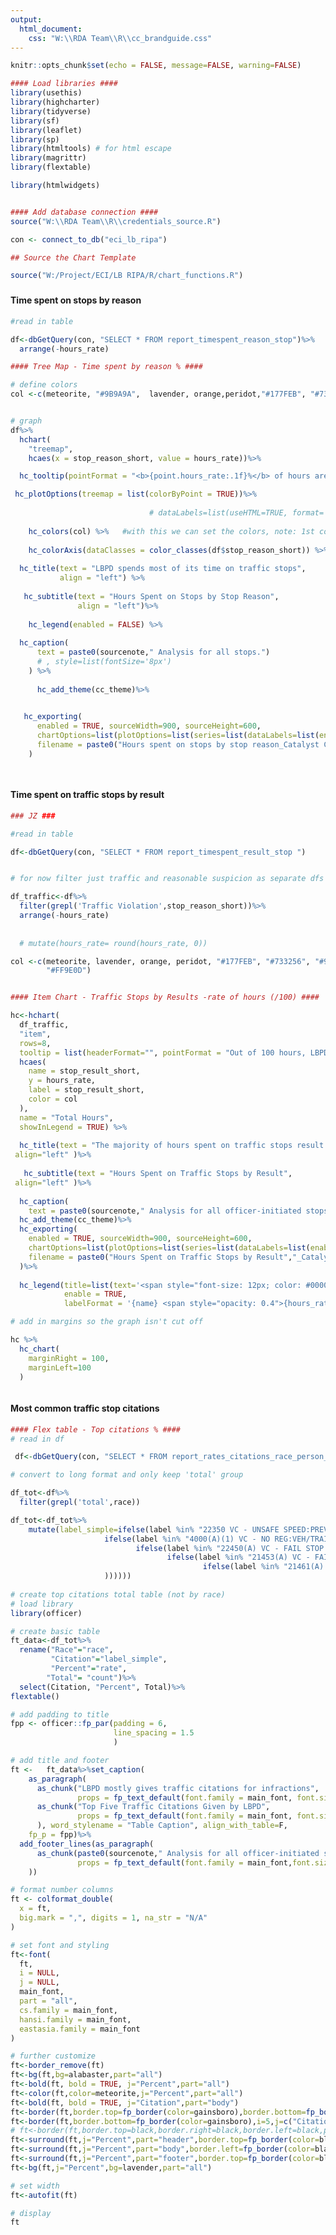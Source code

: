 ```yaml
---
output:
  html_document:
    css: "W:\\RDA Team\\R\\cc_brandguide.css"
---
```


<link href="https://fonts.googleapis.com/css2?family=Inter:wght@100;200;300;400;500;600;700;800;900&display=swap" rel="stylesheet">

```r
knitr::opts_chunk$set(echo = FALSE, message=FALSE, warning=FALSE)

#### Load libraries ####
library(usethis)
library(highcharter)
library(tidyverse)
library(sf)
library(leaflet)
library(sp)
library(htmltools) # for html escape
library(magrittr)
library(flextable)

library(htmlwidgets)


#### Add database connection ####
source("W:\\RDA Team\\R\\credentials_source.R")

con <- connect_to_db("eci_lb_ripa")

## Source the Chart Template

source("W:/Project/ECI/LB RIPA/R/chart_functions.R")


```
### {.tabset}
#### Time spent on stops by reason

```r

#read in table

df<-dbGetQuery(con, "SELECT * FROM report_timespent_reason_stop")%>%
  arrange(-hours_rate)

#### Tree Map - Time spent by reason % ####

# define colors
col <-c(meteorite, "#9B9A9A",  lavender, orange,peridot,"#177FEB", "#733256" )  


# graph
df%>%
  hchart(
    "treemap", 
    hcaes(x = stop_reason_short, value = hours_rate))%>%

  hc_tooltip(pointFormat = "<b>{point.hours_rate:.1f}%</b> of hours are spent on <b>{point.stop_reason_short}</b> stops, or a total of {point.hours_count:,.1f} hours")%>%

 hc_plotOptions(treemap = list(colorByPoint = TRUE))%>%
                               
                               # dataLabels=list(useHTML=TRUE, format='<p class="truncate"><b>{point.stop_reason_short}</b></a>',style=list( fontSize='12px')))) %>%      
  
    hc_colors(col) %>%   #with this we can set the colors, note: 1st color is given to first row in the data frame (not necessarily the biggest box)
  
    hc_colorAxis(dataClasses = color_classes(df$stop_reason_short)) %>%      
  
  hc_title(text = "LBPD spends most of its time on traffic stops",
           align = "left") %>%
 
   hc_subtitle(text = "Hours Spent on Stops by Stop Reason",
               align = "left")%>%
  
    hc_legend(enabled = FALSE) %>%
  
  hc_caption(
      text = paste0(sourcenote," Analysis for all stops.")
      # , style=list(fontSize='8px')
    ) %>% 
  
      hc_add_theme(cc_theme)%>%

  
   hc_exporting(
      enabled = TRUE, sourceWidth=900, sourceHeight=600, 
      chartOptions=list(plotOptions=list(series=list(dataLabels=list(enabled=TRUE, format=paste0(list(pointFormat='{point.stop_reason_short}:<br>{point.hours_rate:.1f}% hours')))))),
      filename = paste0("Hours spent on stops by stop reason_Catalyst California, catalystcalifornia.org, 2023.")
    )
 



```


#### Time spent on traffic stops by result

```r

### JZ ###

#read in table

df<-dbGetQuery(con, "SELECT * FROM report_timespent_result_stop ")


# for now filter just traffic and reasonable suspicion as separate dfs

df_traffic<-df%>%
  filter(grepl('Traffic Violation',stop_reason_short))%>%
  arrange(-hours_rate)
   
  
  # mutate(hours_rate= round(hours_rate, 0))

col <-c(meteorite, lavender, orange, peridot, "#177FEB", "#733256", "#9B9A9A", "#211447",
        "#FF9E0D")


#### Item Chart - Traffic Stops by Results -rate of hours (/100) ####

hc<-hchart(
  df_traffic,
  "item",
  rows=8,
  tooltip = list(headerFormat="", pointFormat = "Out of 100 hours, LBPD spent <b>{point.hours_rate:.1f}</b> hours on traffic stops that resulted in <b>{point.stop_result_short}</b>"),
  hcaes(
    name = stop_result_short,
    y = hours_rate,
    label = stop_result_short,
    color = col
  ),
  name = "Total Hours",
  showInLegend = TRUE) %>%
  
  hc_title(text = "The majority of hours spent on traffic stops result in citations, warnings, or no action", 
 align="left" )%>%
  
   hc_subtitle(text = "Hours Spent on Traffic Stops by Result", 
 align="left" )%>%
  
  hc_caption(
    text = paste0(sourcenote," Analysis for all officer-initiated stops for traffic violations.")) %>% 
  hc_add_theme(cc_theme)%>%
  hc_exporting(
    enabled = TRUE, sourceWidth=900, sourceHeight=600, 
    chartOptions=list(plotOptions=list(series=list(dataLabels=list(enabled=TRUE, format=paste0(list(pointFormat='{point.hours_rate:.1f}')))))),
    filename = paste0("Hours Spent on Traffic Stops by Result","_Catalyst California, catalystcalifornia.org, 2023.")
  )%>%
  
  hc_legend(title=list(text='<span style="font-size: 12px; color: #000000; font-weight: bold">Single dot represents 1 hour out of 100 hours</span><br/><span style="font-size: 10px; color: #666; font-style: italic">Click to hide</span>'),
            enable = TRUE, 
            labelFormat = '{name} <span style="opacity: 0.4">{hours_rate:.1f}</span>')

# add in margins so the graph isn't cut off

hc %>%
  hc_chart(
    marginRight = 100,
    marginLeft=100
  )



```


#### Most common traffic stop citations

```r
#### Flex table - Top citations % ####
# read in df

 df<-dbGetQuery(con, "SELECT * FROM report_rates_citations_race_person_long")

# convert to long format and only keep 'total' group

df_tot<-df%>%
  filter(grepl('total',race))

df_tot<-df_tot%>%
    mutate(label_simple=ifelse(label %in% "22350 VC - UNSAFE SPEED:PREVAIL COND (I) 54106", "Unsafe speed for prevailing conditions (speeding) (I)",
                     ifelse(label %in% "4000(A)(1) VC - NO REG:VEH/TRAILER/ETC (I) 54657", "No vehicle or trailer registration (I)",
                            ifelse(label %in% "22450(A) VC - FAIL STOP VEH:XWALK/ETC (I) 54167", "Failure to stop at a stop sign (I)",
                                   ifelse(label %in% "21453(A) VC - FAIL STOP LINE/ETC AT RED (I) 54098", "Failure to stop at a red light (I)",
                                           ifelse(label %in% "21461(A) VC - DRIVER FAIL OBEY SIGN/ETC (I) 54146", "Driver failure to obey signs/signals (I)", 'NULL'
                     ))))))
  
# create top citations total table (not by race)
# load library
library(officer)

# create basic table
ft_data<-df_tot%>%
  rename("Race"="race",
         "Citation"="label_simple",
         "Percent"="rate",
        "Total"= "count")%>%
  select(Citation, "Percent", Total)%>%
flextable()

# add padding to title
fpp <- officer::fp_par(padding = 6,
                       line_spacing = 1.5
                       )

# add title and footer
ft <-   ft_data%>%set_caption(
    as_paragraph(
      as_chunk("LBPD mostly gives traffic citations for infractions",
               props = fp_text_default(font.family = main_font, font.size=15.75, bold=TRUE)),"<br>",
      as_chunk("Top Five Traffic Citations Given by LBPD",
               props = fp_text_default(font.family = main_font, font.size=10.5))
      ), word_stylename = "Table Caption", align_with_table=F,
    fp_p = fpp)%>%
  add_footer_lines(as_paragraph(
      as_chunk(paste0(sourcenote," Analysis for all officer-initiated stops for traffic violations."),
               props = fp_text_default(font.family = main_font,font.size=7.5),align="left")
    ))

# format number columns
ft <- colformat_double(
  x = ft,
  big.mark = ",", digits = 1, na_str = "N/A"
)

# set font and styling
ft<-font(
  ft,
  i = NULL,
  j = NULL,
  main_font,
  part = "all",
  cs.family = main_font,
  hansi.family = main_font,
  eastasia.family = main_font
)

# further customize
ft<-border_remove(ft)
ft<-bg(ft,bg=alabaster,part="all")
ft<-bold(ft, bold = TRUE, j="Percent",part="all")
ft<-color(ft,color=meteorite,j="Percent",part="all")
ft<-bold(ft, bold = TRUE, j="Citation",part="body")
ft<-border(ft,border.top=fp_border(color=gainsboro),border.bottom=fp_border(color=gainsboro),part="header",j=c("Citation","Total"))
ft<-border(ft,border.bottom=fp_border(color=gainsboro),i=5,j=c("Citation","Total"))
# ft<-border(ft,border.top=black,border.right=black,border.left=black,part="header",j="Percent")
ft<-surround(ft,j="Percent",part="header",border.top=fp_border(color=black,width=2),border.left=fp_border(color=black,width=2),border.right=fp_border(color=black,width=2))
ft<-surround(ft,j="Percent",part="body",border.left=fp_border(color=black,width=2),border.right=fp_border(color=black,width=2))
ft<-surround(ft,j="Percent",part="footer",border.top=fp_border(color=black,width=2))
ft<-bg(ft,j="Percent",bg=lavender,part="all")

# set width
ft<-autofit(ft)

# display
ft

```

<script>
  widg = document.getElementsByClassName('html-widget'); //find widgets
  for (let i = 0; i < widg.length; i++) { //loop through
    document.getElementsByClassName('highchart')[i].style.width = '100%'; //adjust width
    document.getElementsByClassName('highchart')[i].style.height = '100%'; //adjust height
  }
</script>